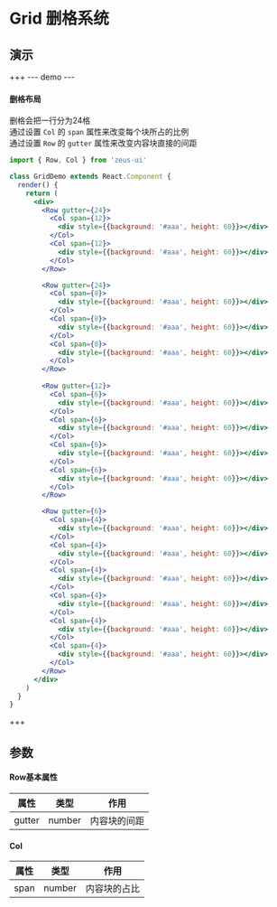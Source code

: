 # Grid 删格系统

## 演示
+++
--- demo ---
#### 删格布局
删格会把一行分为24格  
通过设置 `Col` 的 `span` 属性来改变每个块所占的比例  
通过设置 `Row` 的 `gutter` 属性来改变内容块直接的间距

``` jsx
import { Row, Col } from 'zeus-ui'

class GridDemo extends React.Component {
  render() {
    return (
      <div>
        <Row gutter={24}>
          <Col span={12}>
            <div style={{background: '#aaa', height: 60}}></div>
          </Col>
          <Col span={12}>
            <div style={{background: '#aaa', height: 60}}></div>
          </Col>
        </Row>

        <Row gutter={24}>
          <Col span={8}>
            <div style={{background: '#aaa', height: 60}}></div>
          </Col>
          <Col span={8}>
            <div style={{background: '#aaa', height: 60}}></div>
          </Col>
          <Col span={8}>
            <div style={{background: '#aaa', height: 60}}></div>
          </Col>
        </Row>
        
        <Row gutter={12}>
          <Col span={6}>
            <div style={{background: '#aaa', height: 60}}></div>
          </Col>
          <Col span={6}>
            <div style={{background: '#aaa', height: 60}}></div>
          </Col>
          <Col span={6}>
            <div style={{background: '#aaa', height: 60}}></div>
          </Col>
          <Col span={6}>
            <div style={{background: '#aaa', height: 60}}></div>
          </Col>
        </Row>

        <Row gutter={6}>
          <Col span={4}>
            <div style={{background: '#aaa', height: 60}}></div>
          </Col>
          <Col span={4}>
            <div style={{background: '#aaa', height: 60}}></div>
          </Col>
          <Col span={4}>
            <div style={{background: '#aaa', height: 60}}></div>
          </Col>
          <Col span={4}>
            <div style={{background: '#aaa', height: 60}}></div>
          </Col>
          <Col span={4}>
            <div style={{background: '#aaa', height: 60}}></div>
          </Col>
          <Col span={4}>
            <div style={{background: '#aaa', height: 60}}></div>
          </Col>
        </Row>
      </div>
    )
  }
}
```
+++

## 参数

#### Row基本属性
| 属性    | 类型  | 作用     |
| ------ | ----- | ---- |
| gutter | number | 内容块的间距   |


#### Col
| 属性       | 类型             | 作用             |
| --- | --- | ---   |
| span | number           | 内容块的占比           |
